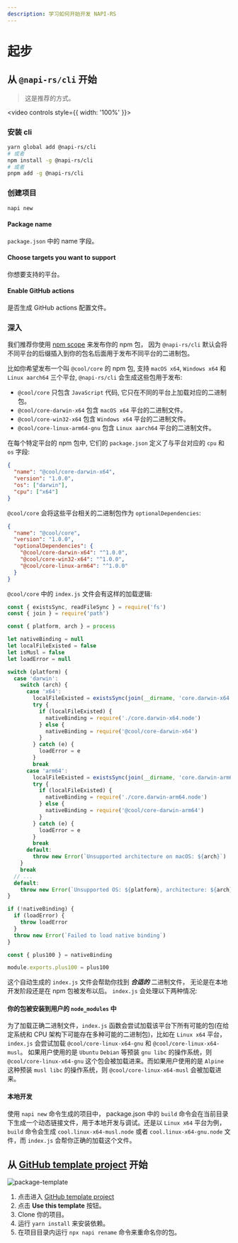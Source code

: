 ```yaml
---
description: 学习如何开始开发 NAPI-RS
---
```


# 起步


## 从 `@napi-rs/cli` 开始

> 这是推荐的方式。

<video controls style={{ width: '100%' }}>
  <source src={Video} type="video/mp4" />
  <track kind="captions" srcLang="en" />
</video>

### 安装 cli

```bash
yarn global add @napi-rs/cli
# 或者
npm install -g @napi-rs/cli
# 或者
pnpm add -g @napi-rs/cli
```

### 创建项目

```bash
napi new
```

#### Package name

`package.json` 中的 name 字段。

#### Choose targets you want to support

你想要支持的平台。

#### Enable GitHub actions

是否生成 GitHub actions 配置文件。

### 深入

我们推荐你使用 [npm scope](https://docs.npmjs.com/creating-and-publishing-scoped-public-packages/) 来发布你的 npm 包， 因为 `@napi-rs/cli` 默认会将不同平台的后缀插入到你的包名后面用于发布不同平台的二进制包。

比如你希望发布一个叫 `@cool/core` 的 npm 包, 支持 `macOS x64`, `Windows x64` 和 `Linux aarch64` 三个平台, `@napi-rs/cli` 会生成这些包用于发布:

- `@cool/core` 只包含 `JavaScript` 代码, 它只在不同的平台上加载对应的二进制包。
- `@cool/core-darwin-x64` 包含 `macOS x64` 平台的二进制文件。
- `@cool/core-win32-x64` 包含 `Windows x64` 平台的二进制文件。
- `@cool/core-linux-arm64-gnu` 包含 `Linux aarch64` 平台的二进制文件。

在每个特定平台的 npm 包中, 它们的 `package.json` 定义了与平台对应的 `cpu` 和 `os` 字段:

```json filename="package.json"
{
  "name": "@cool/core-darwin-x64",
  "version": "1.0.0",
  "os": ["darwin"],
  "cpu": ["x64"]
}
```

`@cool/core` 会将这些平台相关的二进制包作为 `optionalDependencies`:

```json filename="package.json"
{
  "name": "@cool/core",
  "version": "1.0.0",
  "optionalDependencies": {
    "@cool/core-darwin-x64": "^1.0.0",
    "@cool/core-win32-x64": "^1.0.0",
    "@cool/core-linux-arm64": "^1.0.0"
  }
}
```

`@cool/core` 中的 `index.js` 文件会有这样的加载逻辑:

```js filename="index.js"
const { existsSync, readFileSync } = require('fs')
const { join } = require('path')

const { platform, arch } = process

let nativeBinding = null
let localFileExisted = false
let isMusl = false
let loadError = null

switch (platform) {
  case 'darwin':
    switch (arch) {
      case 'x64':
        localFileExisted = existsSync(join(__dirname, 'core.darwin-x64.node'))
        try {
          if (localFileExisted) {
            nativeBinding = require('./core.darwin-x64.node')
          } else {
            nativeBinding = require('@cool/core-darwin-x64')
          }
        } catch (e) {
          loadError = e
        }
        break
      case 'arm64':
        localFileExisted = existsSync(join(__dirname, 'core.darwin-arm64.node'))
        try {
          if (localFileExisted) {
            nativeBinding = require('./core.darwin-arm64.node')
          } else {
            nativeBinding = require('@cool/core-darwin-arm64')
          }
        } catch (e) {
          loadError = e
        }
        break
      default:
        throw new Error(`Unsupported architecture on macOS: ${arch}`)
    }
    break
  // ...
  default:
    throw new Error(`Unsupported OS: ${platform}, architecture: ${arch}`)
}

if (!nativeBinding) {
  if (loadError) {
    throw loadError
  }
  throw new Error(`Failed to load native binding`)
}

const { plus100 } = nativeBinding

module.exports.plus100 = plus100
```

这个自动生成的 `index.js` 文件会帮助你找到 **_合适的_** 二进制文件， 无论是在本地开发阶段还是在 npm 包被发布以后。 `index.js` 会处理以下两种情况:

#### 你的包被安装到用户的 `node_modules` 中

为了加载正确二进制文件，`index.js` 函数会尝试加载该平台下所有可能的包(在给定系统和 CPU 架构下可能存在多种可能的二进制包)，比如在 `Linux x64` 平台，`index.js` 会尝试加载 `@cool/core-linux-x64-gnu` 和 `@cool/core-linux-x64-musl`。 如果用户使用的是 `Ubuntu` `Debian` 等预装 `gnu libc` 的操作系统，则 `@cool/core-linux-x64-gnu` 这个包会被加载进来。而如果用户使用的是 `Alpine` 这种预装 `musl libc` 的操作系统，则 `@cool/core-linux-x64-musl` 会被加载进来。

#### 本地开发

使用 `napi new` 命令生成的项目中， package.json 中的 `build` 命令会在当前目录下生成一个动态链接文件，用于本地开发与调试。还是以 `Linux x64` 平台为例，`build` 命令会生成 `cool.linux-x64-musl.node` 或者 `cool.linux-x64-gnu.node` 文件，而 `index.js` 会帮你正确的加载这个文件。

## 从 [GitHub template project](https://github.com/napi-rs/package-template) 开始

![package-template](./package-template.png)

1. 点击进入 [GitHub template project](https://github.com/napi-rs/package-template)
2. 点击 **Use this template** 按钮。
3. Clone 你的项目。
4. 运行 `yarn install` 来安装依赖。
5. 在项目目录内运行 `npx napi rename` 命令来重命名你的包。
